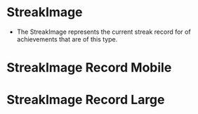 
<Meta title="Achievements/Streak/StreakImage" component={StreakImage} />

# StreakImage

-   The StreakImage represents the current streak record for of achievements that are of this type.

<Story name="Streak Image" width="150px">
    <StreakImage streak={27} image={ExampleStreakUnfinished} alternativeText="27 day streak" size={StreakImageSize.LARGE} />
</Story>

# StreakImage Record Mobile

<Story name="Streak Record Mobile Image" width="150px">
    <StreakImageContainer streak={27} image={ExampleStreakUnfinished} alternativeText="27 day streak" isRecord isMobile size={StreakImageSize.SMALL} />
</Story>

# StreakImage Record Large

<Story name="Streak Record Image" width="150px">
    <StreakImageContainer streak={27} image={ExampleStreakUnfinished} alternativeText="27 day streak" isRecord isMobile isLarge size={StreakImageSize.LARGE} />
</Story>
